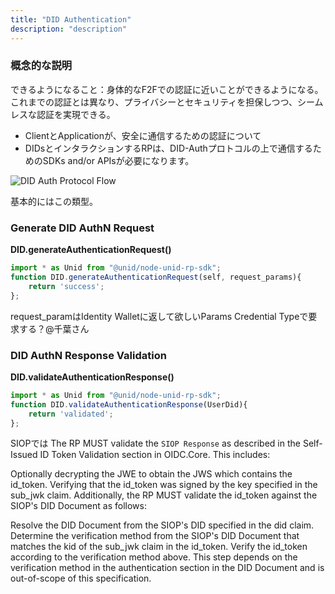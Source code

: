 ```yaml
---
title: "DID Authentication"
description: "description"
---
```


### 概念的な説明

できるようになること：身体的なF2Fでの認証に近いことができるようになる。これまでの認証とは異なり、プライバシーとセキュリティを担保しつつ、シームレスな認証を実現できる。

- ClientとApplicationが、安全に通信するための認証について
- DIDsとインタラクションするRPは、DID-Authプロトコルの上で通信するためのSDKs and/or APIsが必要になります。

![DID Auth Protocol Flow](../assets/did-authN.png)

基本的にはこの類型。

### Generate DID AuthN Request

**DID.generateAuthenticationRequest()**

```js
import * as Unid from "@unid/node-unid-rp-sdk";
function DID.generateAuthenticationRequest(self, request_params){
    return 'success';
};
```
request_paramはIdentity Walletに返して欲しいParams
Credential Typeで要求する？@千葉さん

### DID AuthN Response Validation

**DID.validateAuthenticationResponse()**

```js
import * as Unid from "@unid/node-unid-rp-sdk";
function DID.validateAuthenticationResponse(UserDid){
    return 'validated';
};
```

SIOPでは
The RP MUST validate the `SIOP Response` as described in the Self-Issued ID Token Validation section in OIDC.Core. This includes:

Optionally decrypting the JWE to obtain the JWS which contains the id_token.
Verifying that the id_token was signed by the key specified in the sub_jwk claim.
Additionally, the RP MUST validate the id_token against the SIOP's DID Document as follows:

Resolve the DID Document from the SIOP's DID specified in the did claim.
Determine the verification method from the SIOP's DID Document that matches the kid of the sub_jwk claim in the id_token.
Verify the id_token according to the verification method above. This step depends on the verification method in the authentication section in the DID Document and is out-of-scope of this specification.
